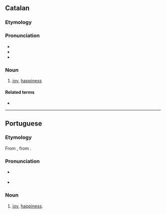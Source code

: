 {{also|Alegria|alegría}}
==Catalan==

===Etymology===
{{af|ca|alegre|-ia}}

===Pronunciation===
* {{ca-IPA}}
* {{audio|ca|LL-Q7026 (cat)-Unjoanqualsevol-alegria.wav|Audio}}
* {{rhymes|ca|ia}}

===Noun===
{{ca-noun|f}}

# {{lb|ca|usually|uncountable}} [[joy]], [[happiness]]

====Related terms====
* {{l|ca|alegrar}}

----

==Portuguese==

===Etymology===
From {{inh|pt|roa-opt|alegria}}, from {{suffix|roa-opt|alegre|ia|gloss1=happy|nocat=1}}.

===Pronunciation===
{{pt-IPA}}
* {{a|Northeast Brazil}} {{IPA|pt|/a.le.ˈɡɾi.ɐ/|/a.li.ˈɡɾi.ɐ/}}
* {{hyphenation|pt|a|le|gri|a}}

===Noun===
{{pt-noun|f}}

# [[joy]], [[happiness]].